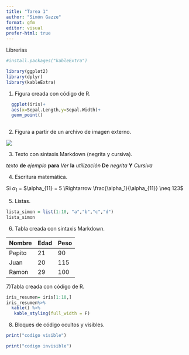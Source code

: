 ```yaml
---
title: "Tarea 1"
author: "Simón Gazze"
format: gfm
editor: visual
prefer-html: true
---
```


Librerias

```r

#install.packages("kableExtra")

library(ggplot2)
library(dplyr)
library(kableExtra)
```

1)  Figura creada con código de R.

```r
  ggplot(iris)+ 
  aes(x=Sepal.Length,y=Sepal.Width)+
  geom_point()
  
```

2)  Figura a partir de un archivo de imagen externo.

![](https://media.istockphoto.com/id/2138135335/es/foto/concepto-de-flujo-de-git-diagrama-de-software-de-desarrollo-flujo-de-trabajo-de-proceso-de.jpg?s=612x612&w=0&k=20&c=3WQtWaUhJXBbhrUIotTmNunzYElJ7hdBal5trMLXxPk=)

3)  Texto con sintaxis Markdown (negrita y cursiva).

*texto* **de** *ejemplo* **para** *Ver* **la** *utilización* **De** *negrita* **Y** *Cursiva*

4)  Escritura matemática.

Si $\alpha_1$ = $\alpha_{11} = 5 \Rightarrow \frac{\alpha_1}{\alpha_{11}} \neq 123$

5)  Listas.

```r
lista_simon = list(1:10, "a","b","c","d")
lista_simon
```

6)  Tabla creada con sintaxis Markdown.

| Nombre | Edad | Peso |
|--------|------|------|
| Pepito | 21   | 90   |
| Juan   | 20   | 115  |
| Ramon  | 29   | 100  |

7)Tabla creada con código de R.

```r
iris_resumen= iris[1:10,]
iris_resumen%>%
  kable() %>%
   kable_styling(full_width = F) 

```

8)  Bloques de código ocultos y visibles.

```r
print("codigo visible")
```

```r
print("codigo invisible")
```
